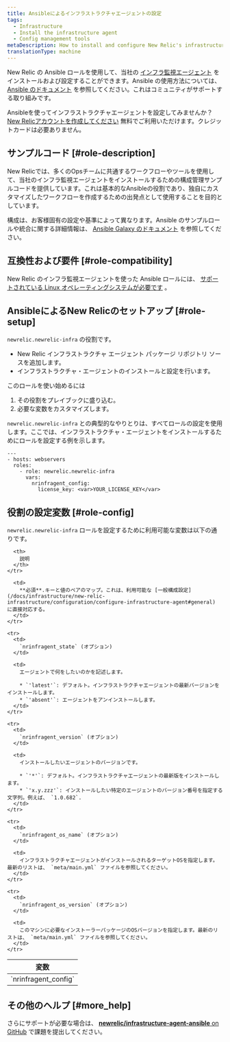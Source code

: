 ```yaml
---
title: Ansibleによるインフラストラクチャエージェントの設定
tags:
  - Infrastructure
  - Install the infrastructure agent
  - Config management tools
metaDescription: How to install and configure New Relic's infrastructure monitoring agent using the Ansible configuration management system.
translationType: machine
---
```


New Relic の Ansible ロールを使用して、当社の [インフラ監視エージェント](/docs/infrastructure/new-relic-infrastructure/getting-started/welcome-new-relic-infrastructure) をインストールおよび設定することができます。Ansible の使用方法については、 [Ansible のドキュメント](https://docs.ansible.com/) を参照してください。これはコミュニティがサポートする取り組みです。

Ansibleを使ってインフラストラクチャエージェントを設定してみませんか？ [New Relicアカウントを作成してください](https://newrelic.com/signup) 無料でご利用いただけます。クレジットカードは必要ありません。

## サンプルコード [#role-description]

New Relicでは、多くのOpsチームに共通するワークフローやツールを使用して、当社のインフラ監視エージェントをインストールするための構成管理サンプルコードを提供しています。これは基本的なAnsibleの役割であり、独自にカスタマイズしたワークフローを作成するための出発点として使用することを目的としています。

構成は、お客様固有の設定や基準によって異なります。Ansible のサンプルロールや統合に関する詳細情報は、 [Ansible Galaxy のドキュメント](https://galaxy.ansible.com/newrelic/newrelic-infra/) を参照してください。

## 互換性および要件 [#role-compatibility]

New Relic のインフラ監視エージェントを使った Ansible ロールには、 [サポートされている Linux オペレーティングシステムが必要です](/docs/infrastructure/new-relic-infrastructure/getting-started/compatibility-requirements-new-relic-infrastructure#operating-systems) 。

## AnsibleによるNew Relicのセットアップ [#role-setup]

`newrelic.newrelic-infra` の役割です。

* New Relic インフラストラクチャ エージェント パッケージ リポジトリ ソースを追加します。
* インフラストラクチャ・エージェントのインストールと設定を行います。

このロールを使い始めるには

1. その役割をプレイブックに盛り込む。
2. 必要な変数をカスタマイズします。

`newrelic.newrelic-infra` との典型的なやりとりは、すべてロールの設定を使用します。ここでは、インフラストラクチャ・エージェントをインストールするためにロールを設定する例を示します。

```
---
- hosts: webservers
  roles:
    - role: newrelic.newrelic-infra
      vars:
        nrinfragent_config:
          license_key: <var>YOUR_LICENSE_KEY</var>
```

## 役割の設定変数 [#role-config]

`newrelic.newrelic-infra` ロールを設定するために利用可能な変数は以下の通りです。

<table>
  <thead>
    <tr>
      <th style={{ width: "200px" }}>
        変数
      </th>

      <th>
        説明
      </th>
    </tr>
  </thead>

  <tbody>
    <tr>
      <td>
        `nrinfragent_config`
      </td>

      <td>
        **必須**.キーと値のペアのマップ。これは、利用可能な [一般構成設定](/docs/infrastructure/new-relic-infrastructure/configuration/configure-infrastructure-agent#general) に直接対応する。
      </td>
    </tr>

    <tr>
      <td>
        `nrinfragent_state` (オプション)
      </td>

      <td>
        エージェントで何をしたいのかを記述します。

        * `'latest'`: デフォルト。インフラストラクチャエージェントの最新バージョンをインストールします。
        * `'absent'`: エージェントをアンインストールします。
      </td>
    </tr>

    <tr>
      <td>
        `nrinfragent_version` (オプション)
      </td>

      <td>
        インストールしたいエージェントのバージョンです。

        * `'*'`: デフォルト。インフラストラクチャエージェントの最新版をインストールします。
        * `'x.y.zzz'`: インストールしたい特定のエージェントのバージョン番号を指定する文字列。例えば、 `1.0.682`.
      </td>
    </tr>

    <tr>
      <td>
        `nrinfragent_os_name` (オプション)
      </td>

      <td>
        インフラストラクチャエージェントがインストールされるターゲットOSを指定します。最新のリストは、 `meta/main.yml` ファイルを参照してください。
      </td>
    </tr>

    <tr>
      <td>
        `nrinfragent_os_version` (オプション)
      </td>

      <td>
        このマシンに必要なインストーラーパッケージのOSバージョンを指定します。最新のリストは、 `meta/main.yml` ファイルを参照してください。
      </td>
    </tr>
  </tbody>
</table>

## その他のヘルプ [#more_help]

さらにサポートが必要な場合は、 [**newrelic/infrastructure-agent-ansible** on GitHub](https://github.com/newrelic/infrastructure-agent-ansible/issues) で課題を提出してください。